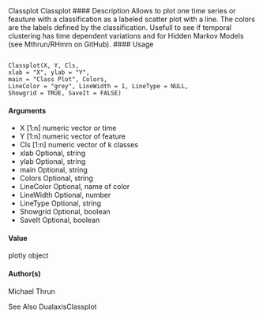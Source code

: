 Classplot Classplot
#### Description
Allows to plot one time series or feauture with a classification as a labeled scatter plot with a line.
The colors are the labels defined by the classification. Usefull to see if temporal clustering has time
dependent variations and for Hidden Markov Models (see Mthrun/RHmm on GitHub).
#### Usage
<pre><code>
Classplot(X, Y, Cls,
xlab = "X", ylab = "Y",
main = "Class Plot", Colors,
LineColor = "grey", LineWidth = 1, LineType = NULL,
Showgrid = TRUE, SaveIt = FALSE)
</code></pre>

#### Arguments

* X [1:n] numeric vector or time
* Y [1:n] numeric vector of feature
* Cls [1:n] numeric vector of k classes
* xlab Optional, string
* ylab Optional, string
* main Optional, string
* Colors Optional, string
* LineColor Optional, name of color
* LineWidth Optional, number
* LineType Optional, string
* Showgrid Optional, boolean
* SaveIt Optional, boolean

#### Value
plotly object

#### Author(s)
Michael Thrun

See Also
DualaxisClassplot
